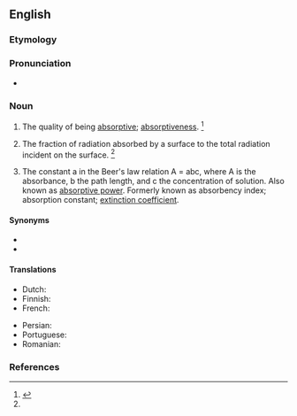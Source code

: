 ==English==

===Etymology===
{{suffix|en|absorptive|ity}}

===Pronunciation===
* {{a|US}} {{IPA|en|/æbˌsɔɹpˈtɪvə.ti/|/əbˌsɔɹpˈtɪvə.ti/}}

===Noun===
{{en-noun|absorptivities}}

# The quality of being [[absorptive]]; [[absorptiveness]]. {{defdate|First attested in the mid 19<sup>th</sup> century.}}<ref name=SOED>{{R:SOED5|page=9}}</ref>
# {{lb|en|thermodynamics}} The fraction of radiation absorbed by a surface to the total radiation incident on the surface. {{defdate|First attested in the mid 19<sup>th</sup> century.}}<ref name=SOED/>
# {{lb|en|analytical chemistry}} The constant a in the Beer's law relation A = abc, where A is the absorbance, b the path length, and c the concentration of solution. Also known as [[absorptive power]]. Formerly known as absorbency index; absorption constant; [[extinction coefficient]].

====Synonyms====
* {{l|en|absorption coefficient}}
* {{l|en|absorption factor}}

====Translations====
{{trans-top|the quality of being absorptive}}
* Dutch: {{t+|nl|absorptievermogen|n}}
* Finnish: {{t|fi|absorboivuus}}
* French: {{t+|fr|absorptivité |f}}
{{trans-mid}}
* Persian: {{t+|fa|درشمایی|tr=daršamāyī}}
* Portuguese: {{t|pt|absortividade|f}}
* Romanian: {{t|ro|absorbtivitate|f}}
{{trans-bottom}}

{{trans-top|constant in Beer's law}}
{{trans-mid}}
{{trans-bottom}}

{{trans-top|fraction of radiation}}
{{trans-mid}}
{{trans-bottom}}

===References===
<references/>